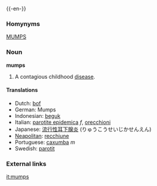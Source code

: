 {{-en-}}

===Homynyms===
[[MUMPS]]

===Noun===
'''mumps'''

# {{pathology}} A contagious childhood [[disease]].

==== Translations ====
*Dutch: [[bof]]
*German: Mumps
*Indonesian: [[beguk]]
*Italian: [[parotite epidemica]] ''f'', [[orecchioni]]
*Japanese: [[流行性耳下腺炎]] (りゅうこうせいじかせんえん)
*[[Neapolitan]]: [[recchiune]]
*Portuguese: [[caxumba]] ''m''
*Swedish: [[parotit]]

===External links===
{{pedialite}}

[[it:mumps]]